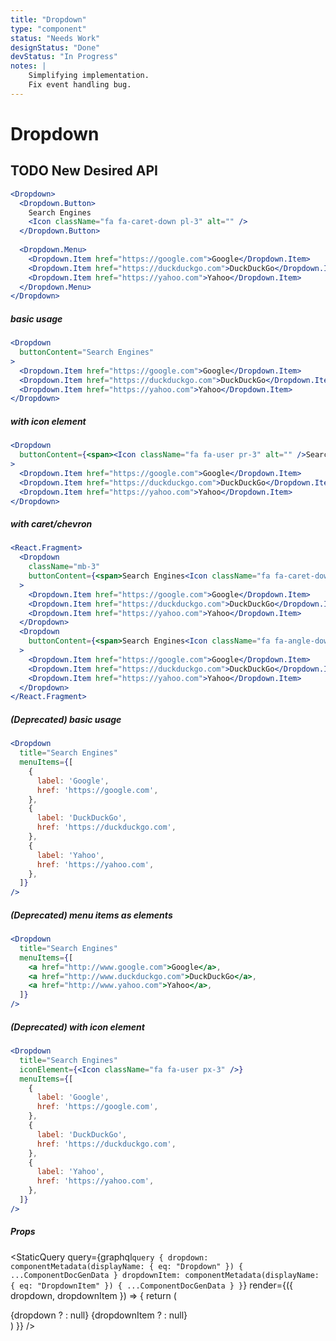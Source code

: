 ```yaml
---
title: "Dropdown"
type: "component"
status: "Needs Work"
designStatus: "Done"
devStatus: "In Progress"
notes: |
    Simplifying implementation.
    Fix event handling bug.
---
```



# Dropdown

## TODO New Desired API
```jsx
<Dropdown>
  <Dropdown.Button>
    Search Engines
    <Icon className="fa fa-caret-down pl-3" alt="" />
  </Dropdown.Button>
  
  <Dropdown.Menu>
    <Dropdown.Item href="https://google.com">Google</Dropdown.Item>
    <Dropdown.Item href="https://duckduckgo.com">DuckDuckGo</Dropdown.Item>
    <Dropdown.Item href="https://yahoo.com">Yahoo</Dropdown.Item>
  </Dropdown.Menu>
</Dropdown>
```


##### basic usage

```jsx live=true
<Dropdown
  buttonContent="Search Engines"
>
  <Dropdown.Item href="https://google.com">Google</Dropdown.Item>
  <Dropdown.Item href="https://duckduckgo.com">DuckDuckGo</Dropdown.Item>
  <Dropdown.Item href="https://yahoo.com">Yahoo</Dropdown.Item>
</Dropdown>
```


##### with icon element

```jsx live=true
<Dropdown
  buttonContent={<span><Icon className="fa fa-user pr-3" alt="" />Search Engines</span>}
>
  <Dropdown.Item href="https://google.com">Google</Dropdown.Item>
  <Dropdown.Item href="https://duckduckgo.com">DuckDuckGo</Dropdown.Item>
  <Dropdown.Item href="https://yahoo.com">Yahoo</Dropdown.Item>
</Dropdown>
```


##### with caret/chevron

```jsx live=true
<React.Fragment>
  <Dropdown
    className="mb-3"
    buttonContent={<span>Search Engines<Icon className="fa fa-caret-down pl-3" alt="" /></span>}
  >
    <Dropdown.Item href="https://google.com">Google</Dropdown.Item>
    <Dropdown.Item href="https://duckduckgo.com">DuckDuckGo</Dropdown.Item>
    <Dropdown.Item href="https://yahoo.com">Yahoo</Dropdown.Item>
  </Dropdown>
  <Dropdown
    buttonContent={<span>Search Engines<Icon className="fa fa-angle-down pl-3" alt="" /></span>}
  >
    <Dropdown.Item href="https://google.com">Google</Dropdown.Item>
    <Dropdown.Item href="https://duckduckgo.com">DuckDuckGo</Dropdown.Item>
    <Dropdown.Item href="https://yahoo.com">Yahoo</Dropdown.Item>
  </Dropdown>
</React.Fragment>
```

##### (Deprecated) basic usage

```jsx live=true
<Dropdown
  title="Search Engines"
  menuItems={[
    {
      label: 'Google',
      href: 'https://google.com',
    },
    {
      label: 'DuckDuckGo',
      href: 'https://duckduckgo.com',
    },
    {
      label: 'Yahoo',
      href: 'https://yahoo.com',
    },
  ]}
/>
```


##### (Deprecated) menu items as elements

```jsx live=true
<Dropdown
  title="Search Engines"
  menuItems={[
    <a href="http://www.google.com">Google</a>,
    <a href="http://www.duckduckgo.com">DuckDuckGo</a>,
    <a href="http://www.yahoo.com">Yahoo</a>,
  ]}
/>
```


##### (Deprecated) with icon element

```jsx live=true
<Dropdown
  title="Search Engines"
  iconElement={<Icon className="fa fa-user px-3" />}
  menuItems={[
    {
      label: 'Google',
      href: 'https://google.com',
    },
    {
      label: 'DuckDuckGo',
      href: 'https://duckduckgo.com',
    },
    {
      label: 'Yahoo',
      href: 'https://yahoo.com',
    },
  ]}
/>
```

##### Props

<StaticQuery
  query={graphql`query {
    dropdown: componentMetadata(displayName: { eq: "Dropdown" }) { ...ComponentDocGenData }
    dropdownItem: componentMetadata(displayName: { eq: "DropdownItem" }) { ...ComponentDocGenData }
  }`}
  render={({ dropdown, dropdownItem }) => {
    return (
      <div>
        {dropdown ? <PropsTable propMetaData={dropdown.props} /> : null}
        {dropdownItem ? <PropsTable propMetaData={dropdownItem.props} /> : null}
      </div>
    )
  }}
/>
